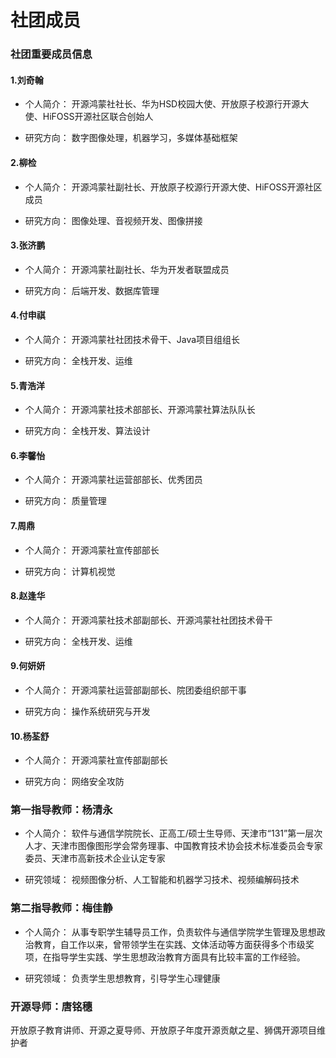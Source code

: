 # 社团成员

### 社团重要成员信息

#### 1.刘奇翰

  * 个人简介：
    开源鸿蒙社社长、华为HSD校园大使、开放原子校源行开源大使、HiFOSS开源社区联合创始人
  
  * 研究方向：
    数字图像处理，机器学习，多媒体基础框架

#### 2.柳检

* 个人简介：
  开源鸿蒙社副社长、开放原子校源行开源大使、HiFOSS开源社区成员

* 研究方向：
  图像处理、音视频开发、图像拼接

#### 3.张济鹏

* 个人简介：
  开源鸿蒙社副社长、华为开发者联盟成员

* 研究方向：
  后端开发、数据库管理

#### 4.付申祺

* 个人简介：
  开源鸿蒙社社团技术骨干、Java项目组组长

* 研究方向：
  全栈开发、运维

#### 5.青浩洋

* 个人简介：
  开源鸿蒙社技术部部长、开源鸿蒙社算法队队长

* 研究方向：
  全栈开发、算法设计

#### 6.李馨怡

* 个人简介：
  开源鸿蒙社运营部部长、优秀团员

* 研究方向：
  质量管理

#### 7.周鼎

* 个人简介：
  开源鸿蒙社宣传部部长

* 研究方向：
  计算机视觉

#### 8.赵逢华

* 个人简介：
  开源鸿蒙社技术部副部长、开源鸿蒙社社团技术骨干

* 研究方向：
  全栈开发、运维

#### 9.何妍妍

* 个人简介：
  开源鸿蒙社运营部副部长、院团委组织部干事

* 研究方向：
  操作系统研究与开发

#### 10.杨荃舒

* 个人简介：
  开源鸿蒙社宣传部副部长

* 研究方向：
  网络安全攻防
  

### 第一指导教师：杨清永

* 个人简介：
  软件与通信学院院长、正高工/硕士生导师、天津市“131”第一层次人才、天津市图像图形学会常务理事、中国教育技术协会技术标准委员会专家委员、天津市高新技术企业认定专家

* 研究领域：
  视频图像分析、人工智能和机器学习技术、视频编解码技术

### 第二指导教师：梅佳静

* 个人简介：
  从事专职学生辅导员工作，负责软件与通信学院学生管理及思想政治教育，自工作以来，曾带领学生在实践、文体活动等方面获得多个市级奖项，在指导学生实践、学生思想政治教育方面具有比较丰富的工作经验。

* 研究领域：
  负责学生思想教育，引导学生心理健康

### 开源导师：唐铭穗

开放原子教育讲师、开源之夏导师、开放原子年度开源贡献之星、狮偶开源项目维护者
